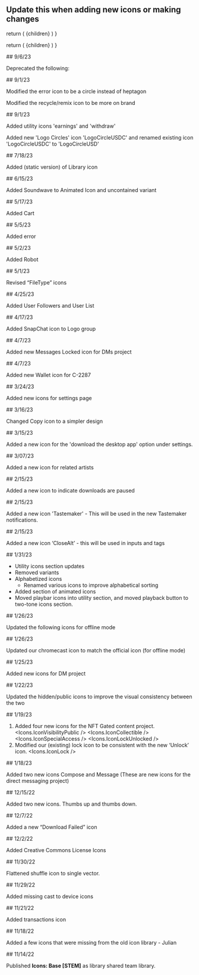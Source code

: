 

<Meta title='Icons/Changelog' />

<Title>Changelog</Title>

## Update this when adding new icons or making changes

  return (
    <Flex direction='column' gap='xl'>
      <Divider />
      {children}
    </Flex>
  )
}

  return (
    <Flex columnGap='2xl' rowGap='l' wrap='wrap'>
      {children}
    </Flex>
  )
}

<Changelog>
<Heading>
## 9/6/23

Deprecated the following:

</Heading>

<IconList>
  <DeprecatedIcons.AudiusGlyphAlt />
  <DeprecatedIcons.Calendar />
  <DeprecatedIcons.CalendarMonth />
  <DeprecatedIcons.CalendarWeek />
  <DeprecatedIcons.Collections />
  <DeprecatedIcons.Headphones />
  <DeprecatedIcons.Playlists />
  <DeprecatedIcons.RepeatAlt />
</IconList>

</Changelog>

<Changelog>
<Heading>
## 9/1/23

Modified the error icon to be a circle instead of heptagon

</Heading>

<IconList>
  <DeprecatedIcons.Error />
  <Icons.IconError />
</IconList>

Modified the recycle/remix icon to be more on brand

<IconList>
  <DeprecatedIcons.Remix />
  <Icons.IconRemix />
</IconList>

</Changelog>

<Changelog>
<Heading>
## 9/1/23

Added utility icons 'earnings' and 'withdraw'

</Heading>

<IconList>
  <Icons.IconEarnings />
  <Icons.IconWithdraw />
</IconList>

Added new 'Logo Circles' icon 'LogoCircleUSDC' and renamed existing icon 'LogoCircleUSDC'
to 'LogoCircleUSD'

<IconList>
  <Icons.IconLogoCircleUSDC />
  <Icons.IconLogoCircleUSD />
</IconList>

</Changelog>

<Changelog>
<Heading>
## 7/18/23

Added (static version) of Library icon

</Heading>

<IconList>
  <Icons.IconLibrary />
</IconList>

</Changelog>

<Changelog>
<Heading>
## 6/15/23

Added Soundwave to Animated Icon and uncontained variant

</Heading>

<IconList>
  <Icons.IconSoundwave />
</IconList>

</Changelog>

<Changelog>
<Heading>
## 5/17/23

Added Cart

</Heading>

<IconList>
  <Icons.IconCart />
</IconList>

</Changelog>

<Changelog>
<Heading>
## 5/5/23

Added error

</Heading>

<IconList>
  <DeprecatedIcons.Error />
</IconList>

</Changelog>

<Changelog>
<Heading>
## 5/2/23

Added Robot

</Heading>

<IconList>
  <Icons.IconRobot />
</IconList>

</Changelog>

<Changelog>
<Heading>
## 5/1/23

Revised “FileType” icons

</Heading>

<IconList>
  <Icons.IconFile3GA />
  <Icons.IconFile3GP />
  <Icons.IconFileAAC />
  <Icons.IconFileAIF />
  <Icons.IconFileAIFF />
  <Icons.IconFileAMR />
  <Icons.IconFileAWB />
  <Icons.IconFileFLAC />
  <Icons.IconFileM4A />
  <Icons.IconFileM4B />
  <Icons.IconFileM4P />
  <Icons.IconFileM4R />
  <Icons.IconFileM4V />
  <Icons.IconFileMP2 />
  <Icons.IconFileMP3 />
  <Icons.IconFileMP4 />
  <Icons.IconFileMPGA />
  <Icons.IconFileOGA />
  <Icons.IconFileOGG />
  <Icons.IconFileOGM />
  <Icons.IconFileOGV />
  <Icons.IconFileOGX />
  <Icons.IconFileAIFC />
  <Icons.IconFileOPUS />
  <Icons.IconFileSPX />
  <Icons.IconFileTS />
  <Icons.IconFileTSA />
  <Icons.IconFileTSV />
  <Icons.IconFileWAV />
  <Icons.IconFileWAVE />
  <Icons.IconFileWEBM />
  <Icons.IconFileXWMA />
</IconList>

</Changelog>

<Changelog>
<Heading>
## 4/25/23

Added User Followers and User List

</Heading>

<IconList>
  <Icons.IconUserFollowers />
  <Icons.IconUserList />
</IconList>

</Changelog>

<Changelog>
<Heading>
## 4/17/23

Added SnapChat icon to Logo group

</Heading>

<IconList>
  <Icons.IconSnapChat />
</IconList>

</Changelog>

<Changelog>
<Heading>
## 4/7/23

Added new Messages Locked icon for DMs project

</Heading>

<IconList>
  <Icons.IconMessageLocked />
</IconList>

</Changelog>

<Changelog>
<Heading>
## 4/7/23

Added new Wallet icon for C-2287

</Heading>

<IconList>
  <Icons.IconWallet />
</IconList>

</Changelog>

<Changelog>
<Heading>
## 3/24/23

Added new icons for settings page

</Heading>

<IconList>
  <Icons.IconRecoveryEmail />
  <Icons.IconKey />
  <Icons.IconSkull />
  <Icons.IconAppearance />
</IconList>

</Changelog>

<Changelog>
<Heading>
## 3/16/23

Changed Copy icon to a simpler design

</Heading>

<IconList>
  <Icons.IconCopy />
</IconList>

</Changelog>

<Changelog>
<Heading>
## 3/15/23

Added a new icon for the 'download the desktop app' option under settings.

</Heading>

<IconList>
  <Icons.IconDesktop />
</IconList>

</Changelog>

<Changelog>
<Heading>
## 3/07/23

Added a new icon for related artists

</Heading>

<IconList>
  <Icons.IconUserGroup />
</IconList>

</Changelog>

<Changelog>
<Heading>
## 2/15/23

Added a new icon to indicate downloads are paused

</Heading>

<IconList>
  <Icons.IconCloudDownloadPaused />
</IconList>

</Changelog>

<Changelog>
<Heading>
## 2/15/23

Added a new icon 'Tastemaker' - This will be used in the new Tastemaker notifications.

</Heading>

<IconList>
  <Icons.IconTastemaker />
</IconList>

</Changelog>

<Changelog>
<Heading>
## 2/15/23

Added a new icon ‘CloseAlt’ - this will be used in inputs and tags

</Heading>

<IconList>
  <Icons.IconCloseAlt />
</IconList>
</Changelog>

<Changelog>
## 1/31/23

- Utility icons section updates
- Removed variants
- Alphabetized icons
  - Renamed various icons to improve alphabetical sorting
- Added section of animated icons
- Moved playbar icons into utility section, and moved playback button to two-tone icons section.

</Changelog>

<Changelog>
<Heading>
## 1/26/23

Updated the following icons for offline mode

</Heading>

<IconList>
  <Icons.IconCloudDownloadInactive />
  <Icons.IconCloudDownloadQueued />
  <Icons.IconCloudDownloadError />
  <Icons.IconCloudDownload />
</IconList>

</Changelog>

<Changelog>
<Heading>
## 1/26/23

Updated our chromecast icon to match the official icon (for offline mode)

</Heading>

<IconList>
  <Icons.IconCastChromecast />
</IconList>

</Changelog>

<Changelog>
<Heading>
## 1/25/23

Added new icons for DM project

</Heading>

<IconList>
  <Icons.IconMessageBlock />
  <Icons.IconMessageUnblock />
  <Icons.IconTrash />
</IconList>

</Changelog>

<Changelog>
<Heading>
## 1/22/23

Updated the hidden/public icons to improve the visual consistency between the two

</Heading>

<IconList>
  <Icons.IconVisibilityPublic />
  <Icons.IconVisibilityHidden />
</IconList>
</Changelog>

<Changelog>
## 1/19/23

1. Added four new icons for the NFT Gated content project.
   <IconList>
     <Icons.IconVisibilityPublic />
     <Icons.IconCollectible />
     <Icons.IconSpecialAccess />
     <Icons.IconLockUnlocked />
   </IconList>
1. Modified our (existing) lock icon to be consistent with the new ‘Unlock’ icon.
   <IconList>
     <Icons.IconLock />
   </IconList>

</Changelog>

<Changelog>
<Heading>
## 1/18/23

Added two new icons Compose and Message (These are new icons for the direct messaging project)

</Heading>

<IconList>
  <Icons.IconMessage />
  <Icons.IconCompose />
</IconList>

</Changelog>

<Changelog>
<Heading>
## 12/15/22

Added two new icons. Thumbs up and thumbs down.

</Heading>

<IconList>
  <Icons.IconThumbsUp />
  <Icons.IconThumbsDown />
</IconList>

</Changelog>

<Changelog>
<Heading>
## 12/7/22

Added a new “Download Failed” icon

</Heading>

<IconList>
  <Icons.IconCloudDownloadError />
</IconList>

</Changelog>

<Changelog>
<Heading>
## 12/2/22

Added Creative Commons License Icons

</Heading>

<IconList>
  <Icons.IconCcBy />
  <Icons.IconCcCC />
  <Icons.IconCcNC_EU />
  <Icons.IconCcNC_JP />
  <Icons.IconCcNC />
  <Icons.IconCcND />
  <Icons.IconCcPD />
  <Icons.IconCcRemix />
  <Icons.IconCcSA />
  <Icons.IconCcSampling />
  <Icons.IconCcSamplingPlus />
  <Icons.IconCcShare />
  <Icons.IconCcZero />
</IconList>

</Changelog>

<Changelog>
<Heading>
## 11/30/22

Flattened shuffle icon to single vector.

</Heading>

<IconList>
  <DeprecatedIcons.Shuffle />
  <Icons.IconShuffle />
</IconList>

</Changelog>

<Changelog>
<Heading>
## 11/29/22

Added missing cast to device icons

</Heading>

<IconList>
  <Icons.IconCastAirplay />
  <Icons.IconCastChromecast />
</IconList>

</Changelog>

<Changelog>
<Heading>
## 11/21/22

Added transactions icon

</Heading>

<IconList>
  <Icons.IconTransaction />
</IconList>

</Changelog>

<Changelog>
<Heading>
## 11/18/22

Added a few icons that were missing from the old icon library - Julian

</Heading>

<IconList>
  <Icons.IconPodcastBack />
  <Icons.IconPodcastForward />
  <Icons.IconWand />
  <Icons.IconLogoCircleETH />
  <Icons.IconLogoCircleSOL />
  <Icons.IconNoWifi />
  <Icons.IconCloudDownloadInactive />
</IconList>

</Changelog>

<Changelog>
<Heading>
## 11/14/22

Published **Icons: Base [STEM]** as library shared team library.

</Heading>

</Changelog>
